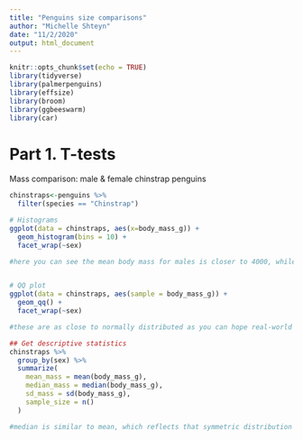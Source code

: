 ```yaml
---
title: "Penguins size comparisons"
author: "Michelle Shteyn"
date: "11/2/2020"
output: html_document
---
```


```r
knitr::opts_chunk$set(echo = TRUE)
library(tidyverse)
library(palmerpenguins)
library(effsize)
library(broom)
library(ggbeeswarm)
library(car)
```


# Part 1. T-tests

Mass comparison: male & female chinstrap penguins

```r
chinstraps<-penguins %>% 
  filter(species == "Chinstrap")

# Histograms
ggplot(data = chinstraps, aes(x=body_mass_g)) +
  geom_histogram(bins = 10) +
  facet_wrap(~sex)

#here you can see the mean body mass for males is closer to 4000, while for females it's closer to 3500


# QQ plot
ggplot(data = chinstraps, aes(sample = body_mass_g)) +
  geom_qq() +
  facet_wrap(~sex)

#these are as close to normally distributed as you can hope real-world data will actually get

## Get descriptive statistics
chinstraps %>% 
  group_by(sex) %>% 
  summarize(
    mean_mass = mean(body_mass_g),
    median_mass = median(body_mass_g),
    sd_mass = sd(body_mass_g),
    sample_size = n()
  )

#median is similar to mean, which reflects that symmetric distribution we saw in the histograms

```



















